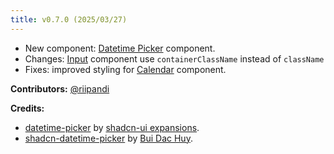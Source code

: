```yaml
---
title: v0.7.0 (2025/03/27)
---
```


- New component: [Datetime Picker](/docs/components/datetime-picker) component.
- Changes: [Input](/docs/components/input) component use `containerClassName` instead of `className`
- Fixes: improved styling for [Calendar](/docs/components/calendar) component.

**Contributors:**
[@riipandi](https://github.com/riipandi)

**Credits:**
- [datetime-picker](https://shadcnui-expansions.typeart.cc/docs/datetime-picker) by [shadcn-ui expansions](https://shadcnui-expansions.typeart.cc).
- [shadcn-datetime-picker](https://github.com/huybuidac/shadcn-datetime-picker) by [Bui Dac Huy](https://github.com/huybuidac).

